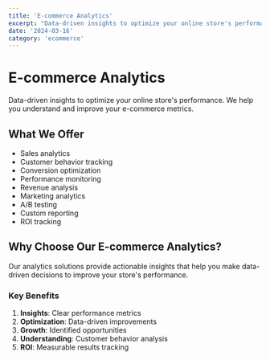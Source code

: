 ```yaml
---
title: 'E-commerce Analytics'
excerpt: "Data-driven insights to optimize your online store's performance"
date: '2024-03-16'
category: 'ecommerce'
---
```


# E-commerce Analytics

Data-driven insights to optimize your online store's performance. We help you understand and improve your e-commerce metrics.

## What We Offer

- Sales analytics
- Customer behavior tracking
- Conversion optimization
- Performance monitoring
- Revenue analysis
- Marketing analytics
- A/B testing
- Custom reporting
- ROI tracking

## Why Choose Our E-commerce Analytics?

Our analytics solutions provide actionable insights that help you make data-driven decisions to improve your store's performance.

### Key Benefits

1. **Insights**: Clear performance metrics
2. **Optimization**: Data-driven improvements
3. **Growth**: Identified opportunities
4. **Understanding**: Customer behavior analysis
5. **ROI**: Measurable results tracking
